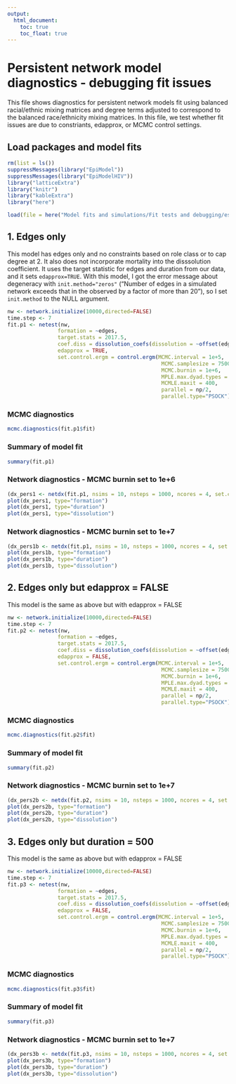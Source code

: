 ```yaml
---
output:
  html_document:
    toc: true
    toc_float: true
---
```

# Persistent network model diagnostics - debugging fit issues
This file shows diagnostics for persistent network models fit using balanced racial/ethnic mixing matrices and degree terms adjusted to correspond to the balanced race/ethnicity mixing matrices. In this file, we test whether fit issues are due to constriants, edapprox, or MCMC control settings. 

## Load packages and model fits
```r
rm(list = ls())
suppressMessages(library("EpiModel"))
suppressMessages(library("EpiModelHIV"))
library("latticeExtra")
library("knitr")
library("kableExtra")
library("here")

load(file = here("Model fits and simulations/Fit tests and debugging/est/fit.p.edgesonly.rda"))

```

## 1. Edges only
This model has edges only and no constraints based on role class or to cap degree at 2. It also does not incorporate mortality into the disssolution coefficient. It uses the target statistic for edges and duration from our data, and it sets `edapprox=TRUE`. With this model, I got the error message about degeneracy with `init.method="zeros"` ("Number of edges in a simulated network exceeds that in the observed by a factor of more than 20"), so I set `init.method` to the NULL argument.
```r
nw <- network.initialize(10000,directed=FALSE)
time.step <- 7
fit.p1 <- netest(nw, 
                formation = ~edges, 
                target.stats = 2017.5,
                coef.diss = dissolution_coefs(dissolution = ~offset(edges), duration = 221 / time.step),
                edapprox = TRUE,
                set.control.ergm = control.ergm(MCMC.interval = 1e+5,
                                                 MCMC.samplesize = 7500,
                                                 MCMC.burnin = 1e+6,
                                                 MPLE.max.dyad.types = 1e+7,
                                                 MCMLE.maxit = 400,
                                                 parallel = np/2, 
                                                 parallel.type="PSOCK"))

```

### MCMC diagnostics
```r
mcmc.diagnostics(fit.p1$fit)
```

### Summary of model fit
```r
summary(fit.p1)
```

### Network diagnostics - MCMC burnin set to 1e+6
```r
(dx_pers1 <- netdx(fit.p1, nsims = 10, nsteps = 1000, ncores = 4, set.control.stergm = control.simulate.network(MCMC.burnin.min = 1e+6, MCMC.burnin.max = 1e+6)))
plot(dx_pers1, type="formation")
plot(dx_pers1, type="duration")
plot(dx_pers1, type="dissolution")
```

### Network diagnostics - MCMC burnin set to 1e+7
```r
(dx_pers1b <- netdx(fit.p1, nsims = 10, nsteps = 1000, ncores = 4, set.control.stergm = control.simulate.network(MCMC.burnin.min = 1e+7, MCMC.burnin.max = 1e+7)))
plot(dx_pers1b, type="formation")
plot(dx_pers1b, type="duration")
plot(dx_pers1b, type="dissolution")
```

## 2. Edges only but edapprox = FALSE
This model is the same as above but with edapprox = FALSE
```r
nw <- network.initialize(10000,directed=FALSE)
time.step <- 7
fit.p2 <- netest(nw, 
                formation = ~edges, 
                target.stats = 2017.5,
                coef.diss = dissolution_coefs(dissolution = ~offset(edges), duration = 221 / time.step),
                edapprox = FALSE,
                set.control.ergm = control.ergm(MCMC.interval = 1e+5,
                                                 MCMC.samplesize = 7500,
                                                 MCMC.burnin = 1e+6,
                                                 MPLE.max.dyad.types = 1e+7,
                                                 MCMLE.maxit = 400,
                                                 parallel = np/2, 
                                                 parallel.type="PSOCK"))

```

### MCMC diagnostics
```r
mcmc.diagnostics(fit.p2$fit)
```

### Summary of model fit
```r
summary(fit.p2)
```

### Network diagnostics - MCMC burnin set to 1e+7
```r
(dx_pers2b <- netdx(fit.p2, nsims = 10, nsteps = 1000, ncores = 4, set.control.stergm = control.simulate.network(MCMC.burnin.min = 1e+7, MCMC.burnin.max = 1e+7)))
plot(dx_pers2b, type="formation")
plot(dx_pers2b, type="duration")
plot(dx_pers2b, type="dissolution")
```

## 3. Edges only but duration = 500
This model is the same as above but with edapprox = FALSE
```r
nw <- network.initialize(10000,directed=FALSE)
time.step <- 7
fit.p3 <- netest(nw, 
                formation = ~edges, 
                target.stats = 2017.5,
                coef.diss = dissolution_coefs(dissolution = ~offset(edges), duration = 500 / time.step),
                edapprox = FALSE,
                set.control.ergm = control.ergm(MCMC.interval = 1e+5,
                                                 MCMC.samplesize = 7500,
                                                 MCMC.burnin = 1e+6,
                                                 MPLE.max.dyad.types = 1e+7,
                                                 MCMLE.maxit = 400,
                                                 parallel = np/2, 
                                                 parallel.type="PSOCK"))

```

### MCMC diagnostics
```r
mcmc.diagnostics(fit.p3$fit)
```

### Summary of model fit
```r
summary(fit.p3)
```

### Network diagnostics - MCMC burnin set to 1e+7
```r
(dx_pers3b <- netdx(fit.p3, nsims = 10, nsteps = 1000, ncores = 4, set.control.stergm = control.simulate.network(MCMC.burnin.min = 1e+7, MCMC.burnin.max = 1e+7)))
plot(dx_pers3b, type="formation")
plot(dx_pers3b, type="duration")
plot(dx_pers3b, type="dissolution")
```